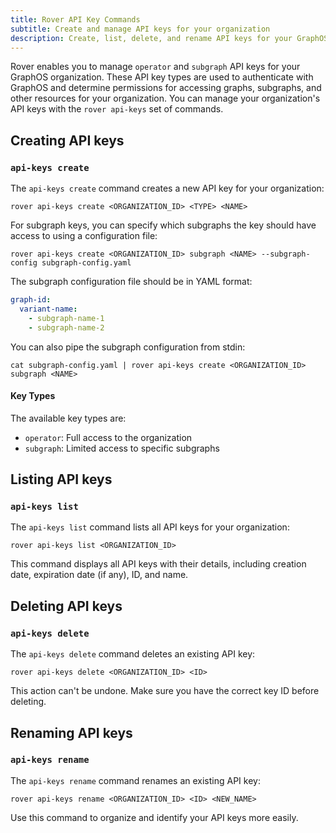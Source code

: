```yaml
---
title: Rover API Key Commands
subtitle: Create and manage API keys for your organization
description: Create, list, delete, and rename API keys for your GraphOS organization with the <code>rover api-keys</code> commands.
---
```


Rover enables you to manage <code>operator</code> and <code>subgraph</code> API keys for your GraphOS organization. These API key types are used to authenticate with GraphOS and determine permissions for accessing graphs, subgraphs, and other resources for your organization. You can manage your organization's API keys with the <code>rover api-keys</code> set of commands.

## Creating API keys

### `api-keys create`

The `api-keys create` command creates a new API key for your organization:

```
rover api-keys create <ORGANIZATION_ID> <TYPE> <NAME>
```

For subgraph keys, you can specify which subgraphs the key should have access to using a configuration file:

```
rover api-keys create <ORGANIZATION_ID> subgraph <NAME> --subgraph-config subgraph-config.yaml
```

The subgraph configuration file should be in YAML format:

```yaml
graph-id:
  variant-name:
    - subgraph-name-1
    - subgraph-name-2
```

You can also pipe the subgraph configuration from stdin:

```
cat subgraph-config.yaml | rover api-keys create <ORGANIZATION_ID> subgraph <NAME>
```

#### Key Types
The available key types are:
- `operator`: Full access to the organization
- `subgraph`: Limited access to specific subgraphs

## Listing API keys

### `api-keys list`

The `api-keys list` command lists all API keys for your organization:

```
rover api-keys list <ORGANIZATION_ID>
```

This command displays all API keys with their details, including creation date, expiration date (if any), ID, and name.

## Deleting API keys

### `api-keys delete`

The `api-keys delete` command deletes an existing API key:

```
rover api-keys delete <ORGANIZATION_ID> <ID>
```

This action can't be undone. Make sure you have the correct key ID before deleting.

## Renaming API keys

### `api-keys rename`

The `api-keys rename` command renames an existing API key:

```
rover api-keys rename <ORGANIZATION_ID> <ID> <NEW_NAME>
```

Use this command to organize and identify your API keys more easily.
